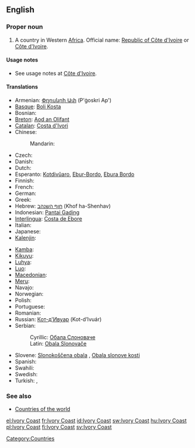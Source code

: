 {{wikipedia}}
==English==

===Proper noun===
{{en-proper noun|sg=[[ivory|Ivory]] [[coast|Coast]]}}

# A country in Western [[Africa]]. Official name: [[Republic of Côte d'Ivoire]] or [[Côte d'Ivoire]].

====Usage notes====
* See usage notes at [[Côte d'Ivoire]].

====Translations====
{{trans-top|Côte d'Ivoire, country in Africa}}
* Armenian: [[Փղոսկրի Ափ]] (P'ġoskri Ap')
* [[Basque]]: [[Boli Kosta]]
* Bosnian: {{t-|bs|Obala Slonovače|f}}
* [[Breton]]: [[Aod an Olifant]]
* [[Catalan]]: [[Costa d'Ivori]] {{f}}
* Chinese:
*: Mandarin: {{t|zh|科特迪瓦|tr=Kētè Díwǎ|sc=Hani}}
* Czech: {{t-|cs|Pobřeží slonoviny|n}}
* Danish: {{t-|da|Elfenbenskysten}}
* Dutch: {{t+|nl|Ivoorkust}}
* Esperanto: [[Kotdivŭaro]], [[Ebur-Bordo]], [[Ebura Bordo]]
* Finnish: {{t+|fi|Norsunluurannikko}}
* French: {{t+|fr|Côte d'Ivoire|f}}
* German: {{t+|de|Elfenbeinküste|f}}
* Greek: {{t+|el|Ακτή Ελεφαντοστού|f|tr=Aktí Elefantostoú|sc=Grek}}
* Hebrew: [[חוף השנהב]] (Khof ha-Shenhav)
* Indonesian: [[Pantai Gading]]
* [[Interlingua]]: [[Costa de Ebore]]
* Italian: {{t-|it|Costa d'Avorio}}
* Japanese: {{t+|ja|コートジボワール|tr=Kōtojibowāru|sc=Jpan}}
* [[Kalenjin]]: {{tø|kln|Kodiva}}
{{trans-mid}}
* [[Kamba]]: {{tø|kam|Kodivaa}}
* [[Kikuyu]]: {{tø|ki|Kodiva}}
* [[Luhya]]: {{tø|luy|Kodivwa}}
* [[Luo]]: {{tø|luo|Kodiva}}
* [[Macedonian]]: {{t|mk|Брег на Слоновата Коска|m|tr=Breg na Slonóvata Kóska|sc=Cyrl|xs=Macedonian}}
* [[Meru]]: {{tø|mer|Kodiva}}
* Navajo: {{tø|nv|Chį́į́h Yee Adilohii Bideeʼ Tónteel Bibąąh}}
* Norwegian: {{t+|no|Elfenbenskysten}}
* Polish: {{t+|pl|Wybrzeże Kości Słoniowej}}
* Portuguese: {{t+|pt|Costa do Marfim|f}}
* Romanian: {{t-|ro|Coasta de Fildeş|f}}
* Russian: [[Кот-д'Ивуар]] (Kot-d’Ivuár) {{m}}
* Serbian:
*: Cyrillic: [[Обала Слоноваче]] {{f}}
*: Latin: [[Obala Slonovače#Serbian|Obala Slonovače]] {{f}}
* Slovene: [[Slonokoščena obala]] {{f}}, [[Obala slonove kosti]] {{f}}
* Spanish: {{t+|es|Costa de Marfil|f}}
* Swahili: {{t+|sw|Kodivaa|xs=Swahili}}
* Swedish: {{t+|sv|Elfenbenskusten}}
* Turkish: {{t+|tr|Fildişi Kıyısı}}, {{t+|tr|Fildişi Sahili}}
{{trans-bottom}}

===See also===
* [[Appendix:Countries of the world|Countries of the world]]

[[Category:Countries]]

[[el:Ivory Coast]]
[[fr:Ivory Coast]]
[[id:Ivory Coast]]
[[sw:Ivory Coast]]
[[hu:Ivory Coast]]
[[pl:Ivory Coast]]
[[fi:Ivory Coast]]
[[sv:Ivory Coast]]